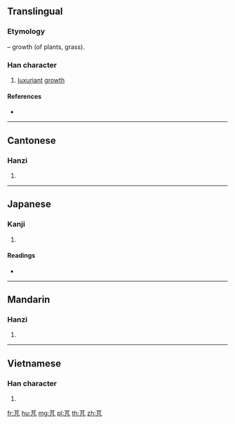 {{character info/new}}
==Translingual==

===Etymology===
{{Han compound|艸|alt1=艹|t1=grass|凡}} – growth (of plants, grass).

===Han character===
{{Han char|rn=140|rad=艸|as=03|sn=9|four=44217|canj=THNI}}

# [[luxuriant]] [[growth]]

====References====
* {{Han ref|kx=1017.220|dkj=30662|dj=1476.010|hdz=53175.120|uh=8283|ud=33411|bh=CBA2|bd=52130}}

----

==Cantonese==

===Hanzi===
{{yue-hanzi|jyut=[[pung4]]|y=pung4}}

# {{defn|lang=yue|sort=艸03}}

----

==Japanese==

===Kanji===
{{ja-kanji|grade=|rs=艸03}}

# {{defn|lang=ja|sort=艸03}}

====Readings====
* {{ja-readings|on=[[ほう]] (hō), [[ぶ]] (bu), [[ふう]] (hū)|kun=[[さかん]] (sakan)|nanori=}}

----

==Mandarin==

===Hanzi===
{{cmn-hanzi|pin=[[péng]] ([[peng2]])|wg=p'eng<sup>2</sup>}}

# {{defn|lang=cmn|sort=艸03}}

----

==Vietnamese==

===Han character===
{{vi-hantu|[[bồng]], [[bông]], [[von]]|rs=艸03}}

# {{defn|lang=vi|sort=艸03}}

[[fr:芃]]
[[hu:芃]]
[[mg:芃]]
[[pl:芃]]
[[th:芃]]
[[zh:芃]]
